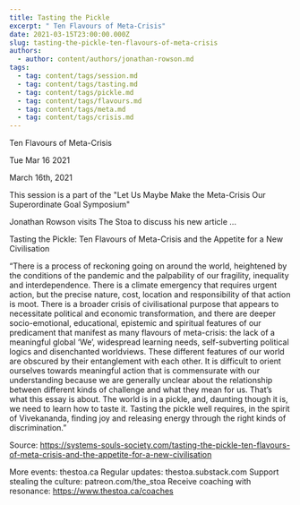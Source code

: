 ```yaml
---
title: Tasting the Pickle
excerpt: " Ten Flavours of Meta-Crisis"
date: 2021-03-15T23:00:00.000Z
slug: tasting-the-pickle-ten-flavours-of-meta-crisis
authors:
  - author: content/authors/jonathan-rowson.md
tags:
  - tag: content/tags/session.md
  - tag: content/tags/tasting.md
  - tag: content/tags/pickle.md
  - tag: content/tags/flavours.md
  - tag: content/tags/meta.md
  - tag: content/tags/crisis.md
---
```




 Ten Flavours of Meta-Crisis

Tue Mar 16 2021

March 16th, 2021

This session is a part of the "Let Us Maybe Make the Meta-Crisis Our Superordinate Goal Symposium"

Jonathan Rowson visits The Stoa to discuss his new article ...

Tasting the Pickle: Ten Flavours of Meta-Crisis and the Appetite for a New Civilisation

“There is a process of reckoning going on around the world, heightened by the conditions of the pandemic and the palpability of our fragility, inequality and interdependence. There is a climate emergency that requires urgent action, but the precise nature, cost, location and responsibility of that action is moot. There is a broader crisis of civilisational purpose that appears to necessitate political and economic transformation, and there are deeper socio-emotional, educational, epistemic and spiritual features of our predicament that manifest as many flavours of meta-crisis: the lack of a meaningful global ‘We’, widespread learning needs, self-subverting political logics and disenchanted worldviews. These different features of our world are obscured by their entanglement with each other. It is difficult to orient ourselves towards meaningful action that is commensurate with our understanding because we are generally unclear about the relationship between different kinds of challenge and what they mean for us. That’s what this essay is about. The world is in a pickle, and, daunting though it is, we need to learn how to taste it. Tasting the pickle well requires, in the spirit of Vivekananda, finding joy and releasing energy through the right kinds of discrimination.”

Source: https://systems-souls-society.com/tasting-the-pickle-ten-flavours-of-meta-crisis-and-the-appetite-for-a-new-civilisation

More events: thestoa.ca
Regular updates: thestoa.substack.com
Support stealing the culture: patreon.com/the_stoa
Receive coaching with resonance: https://www.thestoa.ca/coaches


